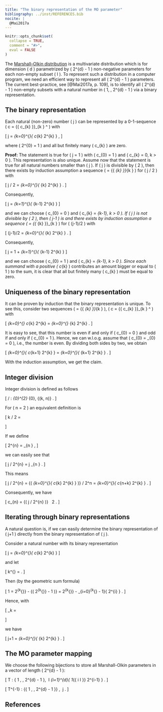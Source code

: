 ```yaml
---
title: "The binary representation of the MO parameter"
bibliography: ../inst/REFERENCES.bib
nocite: |
  @Mai2017a
---
```


```r
knitr::opts_chunk$set(
  collapse = TRUE,
  comment = "#>",
  eval = FALSE
)
```

The [Marshall–Olkin distribution](The-Marshall-Olkin-distribution.html) is a
multivariate distribution which is for dimension \( d \) parametrized by
\( 2^{d} - 1 \) non-negative parameters for each non-empty subset
\( \emptyset \neq I \subseteq {\{ 1 , \ldots, d\}} \).
To represent such a distribution in a computer program, we need an efficient
way to represent all \( 2^{d} - 1 \) parameters.
The current best-practice, see [@Mai2017a, p. 109], is to identify all
\( 2^{d} - 1 \) non-empty subsets with a natural number in
\( 1, \ldots , 2^{d} - 1 \) via a binary representation.


## The binary representation

Each natural (non-zero) number \( j \) can be represented by a 0-1-sequence
\( c = {\{ c_{k} \}}_{k \in \mathbb{N}} \in {\{ 0, 1 \}}^\mathbb{N} \) with

\[
    j
        = \sum_{k=0}^{\infty}{
            c_{k} 2^{k}
        } ,
\]

where \( 2^{0} = 1 \) and all but finitely many \( c_{k} \) are zero.

__Proof:__
The statement is true for \( j = 1 \) with
\( c_{0} = 1 \) and \( c_{k} = 0,\ k > 0 \).
This representation is also unique.
Assume now that the statement is true for all natural numbers
smaller than \( j \).
If \( j \) is divisible by \( 2 \), then there exists by induction assumption a
sequence \( \tilde{c} = {\{ \tilde{c}_{k} \}}_{k \in \mathbb{N}} \)
for \( j / 2 \) with

\[
    j / 2
        = \sum_{k=0}^{\infty}{
            \tilde{c}_{k} 2^{k}
        } .
\]

Consequently,

\[
    j
        = \sum_{k=1}^{\infty}{
            \tilde{c}_{k-1} 2^{k}
        }
\]

and we can choose \( c_{0} = 0 \) and \( c_{k} = \tilde{c}_{k-1},\ k > 0 \).
If \( j \) is not divisible by \( 2 \), then \( j-1 \) is and there exists by
induction assumption a sequence
\( \tilde{c} = {\{ \tilde{c}_{k} \}}_{k \in \mathbb{N}} \) for \( (j-1)/2 \)
with

\[
    (j-1)/2
        = \sum_{k=0}^{\infty}{
            \tilde{c}_{k} 2^{k}
        } .
\]

Consequently,

\[
    j
        = 1 + \sum_{k=1}^{\infty}{
                \tilde{c}_{k-1} 2^{k}
            }
\]

and we can choose \( c_{0} = 1 \) and \( c_{k} = \tilde{c}_{k-1},\ k > 0 \).
Since each summand with a positive \( c_{k} \) contributes an amount bigger or
equal to \( 1 \) to the sum, it is clear that all but finitely many \( c_{k} \)
must be equal to zero.


## Uniqueness of the binary representation

It can be proven by induction that the binary representation is unique.
To see this, consider two sequences
\( \hat{c} = {\{ \hat{c}_{k} \}}_{k \in \mathbb{N}} \),
\( c = {\{ c_{k} \}}_{k \in \mathbb{N}} \in {\{ 0 , 1 \}}^\mathbb{N} \)
with

\[
    \sum_{k=0}^{\infty} c_{k} 2^{k}
        = \sum_{k=0}^{\infty} \hat{c}_{k} 2^{k} .
\]

It is easy to see, that this number is even if and only if \( c_{0} = 0 \) and
odd if and only if \( c_{0} = 1 \).
Hence, we can w.l.o.g. assume that \( c_{0} = \hat{c}_{0} = 0 \), i.e., the
number is even.
By dividing both sides by two, we obtain

\[
    \sum_{k=0}^{\infty}{
            c_{k+1} 2^{k}
        }
        = \sum_{k=0}^{\infty}{
                \hat{c}_{k+1} 2^{k}
            } .
\]

With the induction assumption, we get the claim.


## Integer division

Integer division is defined as follows

\[
  / : \mathbb{N}_{0}^{2} \to \mathbb{N}_{0}, {(k, n)}
    \mapsto \sup{\{ j \in \mathbb{N}_{0} \ :\ j\cdot k \leq n  \}} .
\]

For \( n = 2 \) an equivalent definition is

\[
    k / 2
        = \begin{cases}
            i               &       k = i \cdot 2,\ k\ \text{even or}\ k=0 , \\
            (k-1)/2         &       k\ \text{odd} .
        \end{cases}
\]

If we define

\[
    2^{n}
        = \underbrace{ 2 \cdot \ldots \cdot 2 }_{n\ \text{times}} ,
\]

we can easily see that

\[
    j / 2^{n}
        = j \underbrace{/ 2 / \ldots / 2}_{n\ \text{times}} .
\]

This means

\[
    j / 2^{n}
        = {\left(
                \sum_{k=0}^{\infty}{
                    c_{k} 2^{k}
                }
            \right)} / 2^n
        = \sum_{k=0}^{\infty}{
                c_{n+k} 2^{k}
            } .
\]

Consequently, we have

\[
    c_{n}
        = {( j / 2^{n} )} \ \mathrm{mod}\ 2 .
\]



## Iterating through binary representations

A natural question is, if we can easily determine the binary representation of
\( j+1 \) directly from the binary representation of \( j \).

Consider a natural number with its binary representation

\[
    j
        = \sum_{k=0}^{\infty}{
                c_{k} 2^{k}
            }
\]

and let

\[
    k^{\ast}
        = \min{\{ i \ :\ c_{i} = 0 \}} .
\]

Then (by the geometric sum formula)

\[
    1
        = 2^{k^{\ast}} - {\left( 2^{k^{\ast}} - 1 \right)}
        = 2^{k^{\ast}} - \sum_{i=0}^{k^{\ast} - 1}{ 2^{i} } .
\]

Hence, with

\[
    \tilde{c}_k
        = \begin{cases}
            0       & k < k^{\ast} , \\
            1       & k = k^{\ast} , \\
            c_{k}   & k > k^{\ast} ,
    \end{cases}
\]

we have

\[
    j+1
        = \sum_{k=0}^{\infty}{
                \tilde{c}_{k} 2^{k}
            } .
\]


## The MO parameter mapping

We choose the following bijections to store all Marshall-Olkin parameters in a
vector of length \( 2^{d} - 1 \):

\[
    T 
        : \mathcal{P}{({\{ 1 , \ldots, d \}} \setminus \emptyset)}
            \to \{ 1 , \ldots, 2^{d} - 1 \},
        \ I \mapsto \sum_{i=1}^{d}{
            1_{\{ i \in I \}} 2^{i-1}
        } .
\]

\[
    T^{-1}
        : {\{ 1 , \ldots, 2^{d} - 1 \}}
            \to \mathcal{P}{({\{ 1 , \ldots, d\}} \setminus \emptyset)},
        \ j \mapsto {\{ i \ :\ (j / 2^{i-1}) \ \mathrm{mod}\ 2 = 1 \}} .
\]


## References
